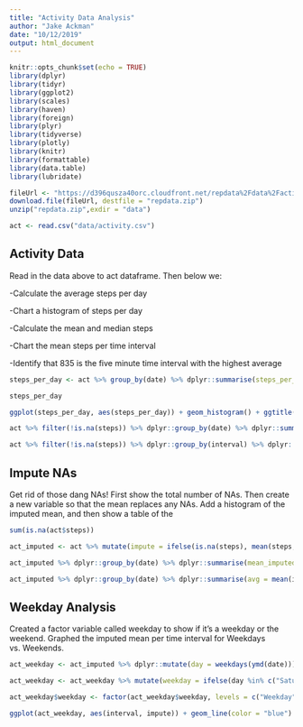 ```yaml
---
title: "Activity Data Analysis"
author: "Jake Ackman"
date: "10/12/2019"
output: html_document
---
```


```r
knitr::opts_chunk$set(echo = TRUE)
library(dplyr)
library(tidyr)
library(ggplot2)
library(scales)
library(haven)
library(foreign)
library(plyr)
library(tidyverse)
library(plotly)
library(knitr)
library(formattable)
library(data.table)
library(lubridate)

fileUrl <- "https://d396qusza40orc.cloudfront.net/repdata%2Fdata%2Factivity.zip"
download.file(fileUrl, destfile = "repdata.zip")
unzip("repdata.zip",exdir = "data")

act <- read.csv("data/activity.csv")

```

## Activity Data

Read in the data above to act dataframe. Then below we:

-Calculate the average steps per day

-Chart a histogram of steps per day

-Calculate the mean and median steps

-Chart the mean steps per time interval

-Identify that 835 is the five minute time interval with the highest average

```r
steps_per_day <- act %>% group_by(date) %>% dplyr::summarise(steps_per_day = sum(steps, na.rm = TRUE))

steps_per_day

ggplot(steps_per_day, aes(steps_per_day)) + geom_histogram() + ggtitle("Steps Per Day Histogram")

act %>% filter(!is.na(steps)) %>% dplyr::group_by(date) %>% dplyr::summarise(mean_steps = mean(steps, na.rm = TRUE), median_steps = median(steps, na.rm =TRUE))

act %>% filter(!is.na(steps)) %>% dplyr::group_by(interval) %>% dplyr::summarise(avg = mean(steps, na.rm = TRUE)) %>% ggplot(.,aes(interval, avg)) + geom_line() + ggtitle("Mean steps per Time Interval")

```

## Impute NAs

Get rid of those dang NAs! First show the total number of NAs. Then create a new variable so that the mean replaces any NAs. Add a histogram of the imputed mean, and then show a table of the 

```r

sum(is.na(act$steps))

act_imputed <- act %>% mutate(impute = ifelse(is.na(steps), mean(steps, na.rm = TRUE), steps))

act_imputed %>% dplyr::group_by(date) %>% dplyr::summarise(mean_imputed = mean(impute)) %>% ggplot(.,aes(mean_imputed)) + geom_histogram() + ggtitle("Mean Steps Per Day From Dataset with Imputed Mean")

act_imputed %>% dplyr::group_by(date) %>% dplyr::summarise(avg = mean(impute, na.rm = TRUE), median = median(impute, na.rm = TRUE)) %>% kable()

```


## Weekday Analysis

Created a factor variable called weekday to show if it's a weekday or the weekend. Graphed the imputed mean per time interval for Weekdays vs. Weekends.

```r

act_weekday <- act_imputed %>% dplyr::mutate(day = weekdays(ymd(date)))

act_weekday <- act_weekday %>% mutate(weekday = ifelse(day %in% c("Saturday", "Sunday"), "Weekend", "Weekday"))

act_weekday$weekday <- factor(act_weekday$weekday, levels = c("Weekday", "Weekend"))

ggplot(act_weekday, aes(interval, impute)) + geom_line(color = "blue") + facet_grid(weekday~., scales = "free") + theme_classic()


```

